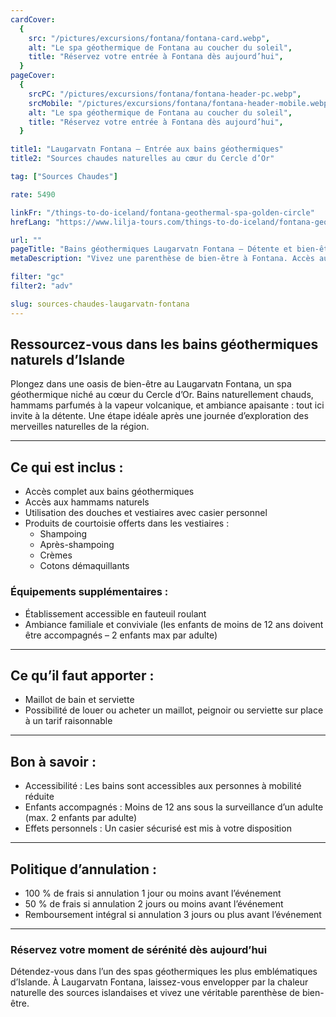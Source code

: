 ```yaml
---
cardCover:
  {
    src: "/pictures/excursions/fontana/fontana-card.webp",
    alt: "Le spa géothermique de Fontana au coucher du soleil",
    title: "Réservez votre entrée à Fontana dès aujourd’hui",
  }
pageCover:
  {
    srcPC: "/pictures/excursions/fontana/fontana-header-pc.webp",
    srcMobile: "/pictures/excursions/fontana/fontana-header-mobile.webp",
    alt: "Le spa géothermique de Fontana au coucher du soleil",
    title: "Réservez votre entrée à Fontana dès aujourd’hui",
  }

title1: "Laugarvatn Fontana – Entrée aux bains géothermiques"
title2: "Sources chaudes naturelles au cœur du Cercle d’Or"

tag: ["Sources Chaudes"]

rate: 5490

linkFr: "/things-to-do-iceland/fontana-geothermal-spa-golden-circle"
hrefLang: "https://www.lilja-tours.com/things-to-do-iceland/fontana-geothermal-spa-golden-circle"

url: ""
pageTitle: "Bains géothermiques Laugarvatn Fontana – Détente et bien-être"
metaDescription: "Vivez une parenthèse de bien-être à Fontana. Accès aux bains, hammams naturels et vestiaires. Réservez votre moment de détente dès maintenant."

filter: "gc"
filter2: "adv"

slug: sources-chaudes-laugarvatn-fontana
---
```


## Ressourcez-vous dans les bains géothermiques naturels d’Islande

Plongez dans une oasis de bien-être au Laugarvatn Fontana, un spa géothermique niché au cœur du Cercle d’Or. Bains naturellement chauds, hammams parfumés à la vapeur volcanique, et ambiance apaisante : tout ici invite à la détente. Une étape idéale après une journée d’exploration des merveilles naturelles de la région.

---

## Ce qui est inclus :

- Accès complet aux bains géothermiques
- Accès aux hammams naturels
- Utilisation des douches et vestiaires avec casier personnel
- Produits de courtoisie offerts dans les vestiaires :
  - Shampoing
  - Après-shampoing
  - Crèmes
  - Cotons démaquillants

### Équipements supplémentaires :

- Établissement accessible en fauteuil roulant
- Ambiance familiale et conviviale (les enfants de moins de 12 ans doivent être accompagnés – 2 enfants max par adulte)

---

## Ce qu’il faut apporter :

- Maillot de bain et serviette
- Possibilité de louer ou acheter un maillot, peignoir ou serviette sur place à un tarif raisonnable

---

## Bon à savoir :

- Accessibilité : Les bains sont accessibles aux personnes à mobilité réduite
- Enfants accompagnés : Moins de 12 ans sous la surveillance d’un adulte (max. 2 enfants par adulte)
- Effets personnels : Un casier sécurisé est mis à votre disposition

---

## Politique d’annulation :

- 100 % de frais si annulation 1 jour ou moins avant l’événement
- 50 % de frais si annulation 2 jours ou moins avant l’événement
- Remboursement intégral si annulation 3 jours ou plus avant l’événement

---

### Réservez votre moment de sérénité dès aujourd’hui

Détendez-vous dans l’un des spas géothermiques les plus emblématiques d’Islande. À Laugarvatn Fontana, laissez-vous envelopper par la chaleur naturelle des sources islandaises et vivez une véritable parenthèse de bien-être.

<script
  type="text/javascript"
  src="https://widgets.bokun.io/assets/javascripts/apps/build/BokunWidgetsLoader.js?bookingChannelUUID=97236c68-b945-4a96-8587-660bdc4c45fd"
  async
></script>

<div
  class="bokunWidget"
  data-src="https://widgets.bokun.io/online-sales/97236c68-b945-4a96-8587-660bdc4c45fd/experience-calendar/5943"
></div>
